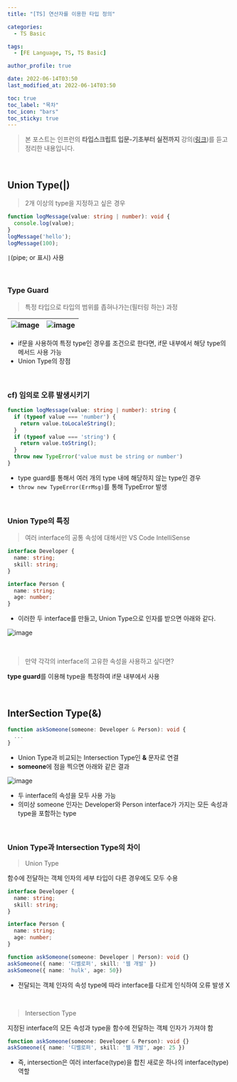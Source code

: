 ```yaml
---
title: "[TS] 연산자를 이용한 타입 정의"

categories:
  - TS Basic

tags:
  - [FE Language, TS, TS Basic]

author_profile: true

date: 2022-06-14T03:50
last_modified_at: 2022-06-14T03:50

toc: true
toc_label: "목차"
toc_icon: "bars"
toc_sticky: true
---
```


> 본 포스트는 인프런의 **타입스크립트 입문-기초부터 실전까지** 강의([링크](https://www.inflearn.com/course/%ED%83%80%EC%9E%85%EC%8A%A4%ED%81%AC%EB%A6%BD%ED%8A%B8-%EC%9E%85%EB%AC%B8/dashboard))를 듣고 정리한 내용입니다.

<br />

## Union Type(|)

> 2개 이상의 type을 지정하고 싶은 경우

```ts
function logMessage(value: string | number): void {
  console.log(value);
}
logMessage('hello');
logMessage(100);
```

`|`(pipe; or 표시) 사용

<br />

### Type Guard

> 특정 타입으로 타입의 범위를 좁혀나가는(필터링 하는) 과정

|![image](https://user-images.githubusercontent.com/86189596/173416167-f64f4318-e00e-49bf-8645-da813fba8eae.png)|![image](https://user-images.githubusercontent.com/86189596/173416391-5785cfa6-96c6-4214-a218-484e00093719.png)|
|--|--|

- if문을 사용하여 특정 type인 경우를 조건으로 한다면, if문 내부에서 해당 type의 메서드 사용 가능
- Union Type의 장점

<br />

### cf) 임의로 오류 발생시키기

```ts
function logMessage(value: string | number): string {
  if (typeof value === 'number') {
    return value.toLocaleString();
  }
  if (typeof value === 'string') {
    return value.toString();
  }
  throw new TypeError('value must be string or number')
}
```

- type guard를 통해서 여러 개의 type 내에 해당하지 않는 type인 경우
- `throw new TypeError(ErrMsg)`를 통해 TypeError 발생

<br />

### Union Type의 특징

> 여러 interface의 공통 속성에 대해서만 VS Code IntelliSense

```ts
interface Developer {
  name: string;
  skill: string;
}

interface Person {
  name: string;
  age: number;
}
```

- 이러한 두 interface를 만들고, Union Type으로 인자를 받으면 아래와 같다.

![image](https://user-images.githubusercontent.com/86189596/173418653-c465afeb-7dda-4a35-86d9-4d13df0ff5cf.png)

<br />

> 만약 각각의 interface의 고유한 속성을 사용하고 싶다면? 

**type guard**를 이용해 type을 특정하여 if문 내부에서 사용

<br />

## InterSection Type(&)

```ts
function askSomeone(someone: Developer & Person): void {
  ...
}
```

- Union Type과 비교되는 Intersection Type인 **&** 문자로 연결
- **someone**에 점을 찍으면 아래와 같은 결과

![image](https://user-images.githubusercontent.com/86189596/173419854-891b5728-56dd-4fbd-883c-cb3d1780b4d2.png)

- 두 interface의 속성을 모두 사용 가능
- 의미상 someone 인자는 Developer와 Person interface가 가지는 모든 속성과 type을 포함하는 type

<br />

### Union Type과 Intersection Type의 차이

> Union Type

함수에 전달하는 객체 인자의 세부 타입이 다른 경우에도 모두 수용

```ts
interface Developer {
  name: string;
  skill: string;
}

interface Person {
  name: string;
  age: number;
}

function askSomeone(someone: Developer | Person): void {}
askSomeone({ name: '디벨로퍼', skill: '웹 개발' })
askSomeone({ name: 'hulk', age: 50})
```

- 전달되는 객체 인자의 속성 type에 따라 interface를 다르게 인식하여 오류 발생 X

<br />

> Intersection Type

지정된 interface의 모든 속성과 type을 함수에 전달하는 객체 인자가 가져야 함

```ts
function askSomeone(someone: Developer & Person): void {}
askSomeone({ name: '디벨로퍼', skill: '웹 개발', age: 25 })
```

- 즉, intersection은 여러 interface(type)을 합친 새로운 하나의 interface(type) 역할